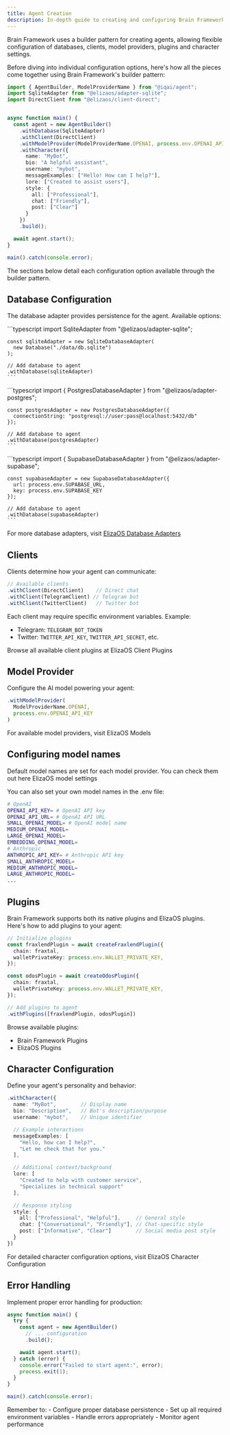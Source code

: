 ```yaml
---
title: Agent Creation
description: In-depth guide to creating and configuring Brain Framework agents
---
```



Brain Framework uses a builder pattern for creating agents, allowing flexible configuration of databases, clients, model providers, plugins and character settings.

Before diving into individual configuration options, here's how all the pieces come together using Brain Framework's builder pattern:


```typescript
import { AgentBuilder, ModelProviderName } from "@iqai/agent";
import SqliteAdapter from "@elizaos/adapter-sqlite";
import DirectClient from "@elizaos/client-direct";


async function main() {
  const agent = new AgentBuilder()
    .withDatabase(SqliteAdapter)
    .withClient(DirectClient)
    .withModelProvider(ModelProviderName.OPENAI, process.env.OPENAI_API_KEY)
    .withCharacter({
      name: "MyBot",
      bio: "A helpful assistant",
      username: "mybot",
      messageExamples: ["Hello! How can I help?"],
      lore: ["Created to assist users"],
      style: {
        all: ["Professional"],
        chat: ["Friendly"],
        post: ["Clear"]
      }
    })
    .build();

  await agent.start();
}

main().catch(console.error);
```

The sections below detail each configuration option available through the builder pattern.

## Database Configuration

The database adapter provides persistence for the agent. Available options:

<Tabs>
  <TabItem label="SQLite">
    ```typescript
    import SqliteAdapter from "@elizaos/adapter-sqlite";


    const sqliteAdapter = new SqliteDatabaseAdapter(
      new Database("./data/db.sqlite")
    );

    // Add database to agent
    .withDatabase(sqliteAdapter)
    ```
  </TabItem>
  <TabItem label="PostgreSQL">
    ```typescript
    import { PostgresDatabaseAdapter } from "@elizaos/adapter-postgres";

    const postgresAdapter = new PostgresDatabaseAdapter({
      connectionString: "postgresql://user:pass@localhost:5432/db"
    });

    // Add database to agent
    .withDatabase(postgresAdapter)
    ```
  </TabItem>
  <TabItem label="Supabase">
    ```typescript
    import { SupabaseDatabaseAdapter } from "@elizaos/adapter-supabase";

    const supabaseAdapter = new SupabaseDatabaseAdapter({
      url: process.env.SUPABASE_URL,
      key: process.env.SUPABASE_KEY
    });

    // Add database to agent
    .withDatabase(supabaseAdapter)
    ```
  </TabItem>
</Tabs>

For more database adapters, visit <a href="https://elizaos.github.io/eliza/docs/packages/adapters/" target="_blank">ElizaOS Database Adapters</a>


## Clients

Clients determine how your agent can communicate:

```typescript
// Available clients
.withClient(DirectClient)    // Direct chat
.withClient(TelegramClient) // Telegram bot
.withClient(TwitterClient)   // Twitter bot
```

Each client may require specific environment variables. Example:
- Telegram: `TELEGRAM_BOT_TOKEN`
- Twitter: `TWITTER_API_KEY`, `TWITTER_API_SECRET`, etc.

Browse all available client plugins at <ExternalLink href="https://github.com/orgs/elizaos-plugins/repositories?language=&q=client-&sort=&type=all">ElizaOS Client Plugins</ExternalLink>


## Model Provider

Configure the AI model powering your agent:

```typescript
.withModelProvider(
  ModelProviderName.OPENAI,
  process.env.OPENAI_API_KEY
)
```
For available model providers, visit <ExternalLink href="https://github.com/elizaOS/eliza/blob/908fff3a14bb2c0c12bc34b9946477cda8de48e4/packages/core/src/types.ts#L203">ElizaOS Models</ExternalLink>

## Configuring model names

Default model names are set for each model provider. You can check them out here <ExternalLink href="https://github.com/elizaOS/eliza/blob/908fff3a14bb2c0c12bc34b9946477cda8de48e4/packages/core/src/models.ts">ElizaOS model settings</ExternalLink>

You can also set your own model names in the .env file:

```bash
# OpenAI
OPENAI_API_KEY= # OpenAI API key
OPENAI_API_URL= # OpenAI API URL
SMALL_OPENAI_MODEL= # OpenAI model name
MEDIUM_OPENAI_MODEL=
LARGE_OPENAI_MODEL=
EMBEDDING_OPENAI_MODEL=
# Anthropic
ANTHROPIC_API_KEY= # Anthropic API key
SMALL_ANTHROPIC_MODEL=
MEDIUM_ANTHROPIC_MODEL=
LARGE_ANTHROPIC_MODEL=
...
```
## Plugins

Brain Framework supports both its native plugins and ElizaOS plugins. Here's how to add plugins to your agent:

```typescript
// Initialize plugins
const fraxlendPlugin = await createFraxlendPlugin({
  chain: fraxtal,
  walletPrivateKey: process.env.WALLET_PRIVATE_KEY,
});

const odosPlugin = await createOdosPlugin({
  chain: fraxtal,
  walletPrivateKey: process.env.WALLET_PRIVATE_KEY,
});

// Add plugins to agent
.withPlugins([fraxlendPlugin, odosPlugin])
```

Browse available plugins:
- <ExternalLink href="https://github.com/IQAIcom/brain/tree/main/packages">Brain Framework Plugins</ExternalLink>
- <ExternalLink href="https://github.com/elizaos-plugins">ElizaOS Plugins</ExternalLink>

## Character Configuration

Define your agent's personality and behavior:

```typescript
.withCharacter({
  name: "MyBot",        // Display name
  bio: "Description",   // Bot's description/purpose
  username: "mybot",    // Unique identifier

  // Example interactions
  messageExamples: [
    "Hello, how can I help?",
    "Let me check that for you."
  ],

  // Additional context/background
  lore: [
    "Created to help with customer service",
    "Specializes in technical support"
  ],

  // Response styling
  style: {
    all: ["Professional", "Helpful"],     // General style
    chat: ["Conversational", "Friendly"], // Chat-specific style
    post: ["Informative", "Clear"]        // Social media post style
  }
})
```

For detailed character configuration options, visit <ExternalLink  href="https://elizaos.github.io/eliza/docs/core/characterfile/">ElizaOS Character Configuration</ExternalLink>

## Error Handling

Implement proper error handling for production:

```typescript
async function main() {
  try {
    const agent = new AgentBuilder()
      // ... configuration
      .build();

    await agent.start();
  } catch (error) {
    console.error("Failed to start agent:", error);
    process.exit(1);
  }
}

main().catch(console.error);
```

<Aside type="tip">
Remember to:
- Configure proper database persistence
- Set up all required environment variables
- Handle errors appropriately
- Monitor agent performance
</Aside>
